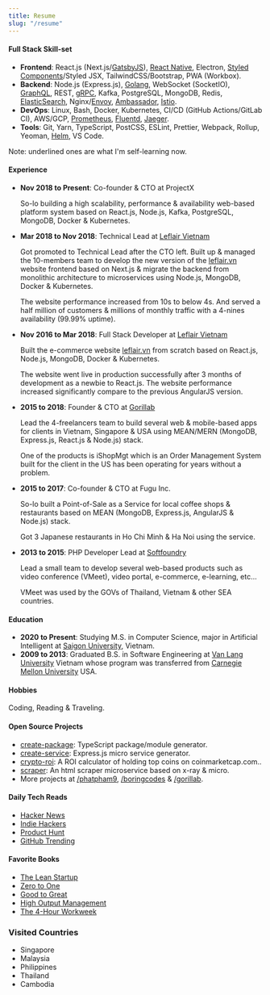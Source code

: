 ---
title: Resume
slug: "/resume"
---

#### Full Stack Skill-set

- **Frontend**: React.js (Next.js/<u>GatsbyJS</u>), <u>React Native</u>, Electron, <u>Styled Components</u>/Styled JSX, TailwindCSS/Bootstrap, PWA (Workbox).
- **Backend**: Node.js (Express.js), <u>Golang</u>, WebSocket (SocketIO), <u>GraphQL</u>, REST, <u>gRPC</u>, Kafka, PostgreSQL, MongoDB, Redis, <u>ElasticSearch</u>, Nginx/<u>Envoy</u>, <u>Ambassador</u>, <u>Istio</u>.
- **DevOps**: Linux, Bash, Docker, Kubernetes, CI/CD (GitHub Actions/GitLab CI), AWS/GCP, <u>Prometheus</u>, <u>Fluentd</u>, <u>Jaeger</u>.
- **Tools**: Git, Yarn, TypeScript, PostCSS, ESLint, Prettier, Webpack, Rollup, Yeoman, <u>Helm</u>, VS Code.

Note: underlined ones are what I'm self-learning now.

#### Experience
- **Nov 2018 to Present**: Co-founder & CTO at ProjectX

  So-lo building a high scalability, performance & availability web-based platform system based on React.js, Node.js, Kafka, PostgreSQL, MongoDB, Docker & Kubernetes.

- **Mar 2018 to Nov 2018**: Technical Lead at [Leflair Vietnam](https://leflair.vn)

  Got promoted to Technical Lead after the CTO left. Built up & managed the 10-members team to develop the new version of the [leflair.vn](https://leflair.vn) website frontend based on Next.js & migrate the backend from monolithic architecture to microservices using Node.js, MongoDB, Docker & Kubernetes.

  The website performance increased from 10s to below 4s. And served a half million of customers & millions of monthly traffic with a 4-nines availability (99.99% uptime).

- **Nov 2016 to Mar 2018**: Full Stack Developer at [Leflair Vietnam](https://leflair.vn)

  Built the e-commerce website [leflair.vn](https://leflair.vn) from scratch based on React.js, Node.js, MongoDB, Docker & Kubernetes.

  The website went live in production successfully after 3 months of development as a newbie to React.js. The website performance increased significantly compare to the previous AngularJS version.

- **2015 to 2018**: Founder & CTO at [Gorillab](https://github.com/gorillab)

  Lead the 4-freelancers team to build several web & mobile-based apps for clients in Vietnam, Singapore & USA using MEAN/MERN (MongoDB, Express.js, React.js & Node.js) stack.

  One of the products is iShopMgt which is an Order Management System built for the client in the US has been operating for years without a problem.

- **2015 to 2017**: Co-founder & CTO at Fugu Inc.

  So-lo built a Point-of-Sale as a Service for local coffee shops & restaurants based on MEAN (MongoDB, Express.js, AngularJS & Node.js) stack.

  Got 3 Japanese restaurants in Ho Chi Minh & Ha Noi using the service.

- **2013 to 2015**: PHP Developer Lead at [Softfoundry](http://www.softfoundry.com)

  Lead a small team to develop several web-based products such as video conference (VMeet), video portal, e-commerce, e-learning, etc...

  VMeet was used by the GOVs of Thailand, Vietnam & other SEA countries.

#### Education

- **2020 to Present**: Studying M.S. in Computer Science, major in Artificial Intelligent at [Saigon University](https://sgu.edu.vn), Vietnam.
- **2009 to 2013**: Graduated B.S. in Software Engineering at [Van Lang University](http://www.vanlanguni.edu.vn/) Vietnam whose program was transferred from [Carnegie Mellon University](https://cmu.edu) USA.

#### Hobbies

Coding, Reading & Traveling.

#### Open Source Projects

- [create-package](https://github.com/boringcodes/create-package): TypeScript package/module generator.
- [create-service](https://github.com/boringcodes/create-service): Express.js micro service generator.
- [crypto-roi](https://github.com/phatpham9/crypto-roi): A ROI calculator of holding top coins on coinmarketcap.com..
- [scraper](https://github.com/phatpham9/scraper): An html scraper microservice based on x-ray & micro.
- More projects at [/phatpham9](https://github.com/phatpham9), [/boringcodes](https://github.com/boringcodes) & [/gorillab](https://github.com/gorillab).

#### Daily Tech Reads

- [Hacker News](https://news.ycombinator.com)
- [Indie Hackers](https://www.indiehackers.com)
- [Product Hunt](https://www.producthunt.com)
- [GitHub Trending](https://github.com/trending)

#### Favorite Books

- [The Lean Startup](https://www.amazon.com/The-Lean-Startup-Eric-Ries-audiobook/dp/B005MM7HY8)
- [Zero to One](https://www.amazon.com/Zero-to-One-audiobook/dp/B00M284NY2)
- [Good to Great](https://www.amazon.com/Good-to-Great-Jim-Collins-audiobook/dp/B003VXI5MS)
- [High Output Management](https://www.amazon.com/Summary-High-Output-Management-Analysis/dp/1945251204)
- [The 4-Hour Workweek](https://www.amazon.com/4-Hour-Work-Week-Escape-Anywhere/dp/0091929113)

### Visited Countries

- Singapore
- Malaysia
- Philippines
- Thailand
- Cambodia
